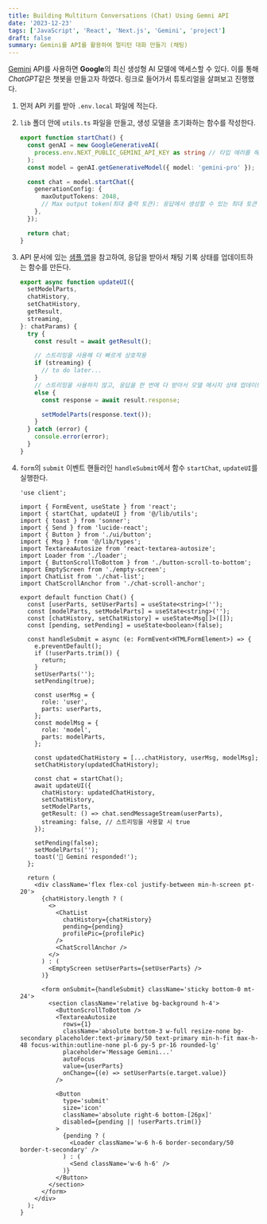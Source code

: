 ```yaml
---
title: Building Multiturn Conversations (Chat) Using Gemni API
date: '2023-12-23'
tags: ['JavaScript', 'React', 'Next.js', 'Gemini', 'project']
draft: false
summary: Gemini를 API를 활용하여 멀티턴 대화 만들기 (채팅)
---
```


[Gemini](https://ai.google.dev) API를 사용하면 **Google**의 최신 생성형 AI 모델에 액세스할 수 있다. 이를 통해 *ChatGPT*같은 챗봇을 만들고자 하였다. 링크로 들어가서 튜토리얼을 살펴보고 진행했다.

1. 먼저 API 키를 받아 `.env.local` 파일에 적는다.

2. `lib` 폴더 안에 `utils.ts` 파일을 만들고, 생성 모델을 초기화하는 함수를 작성한다.

    ```ts:lib/utils.ts
    export function startChat() {
      const genAI = new GoogleGenerativeAI(
        process.env.NEXT_PUBLIC_GEMINI_API_KEY as string // 타입 에러를 해결하기 위한 type assertion
      );
      const model = genAI.getGenerativeModel({ model: 'gemini-pro' }); // gemini-pro 모델 사용

      const chat = model.startChat({
        generationConfig: {
          maxOutputTokens: 2048, 
          // Max output token(최대 출력 토큰): 응답에서 생성할 수 있는 최대 토큰 수를 지정. 토큰 1개는 약 4자(영문 기준). 100개 토큰은 약 60~80개 단어에 해당
        },
      });

      return chat;
    }
    ```

3. API 문서에 있는 [샘플 앱](https://github.com/google/generative-ai-js/tree/main/samples/web)을 참고하여, 응답을 받아서 채팅 기록 상태를 업데이트하는 함수를 만든다.
    
    ```ts:lib/utils.ts
    export async function updateUI({
      setModelParts,
      chatHistory,
      setChatHistory,
      getResult,
      streaming,
    }: chatParams) {
      try {
        const result = await getResult();
    
        // 스트리밍을 사용해 더 빠르게 상호작용
        if (streaming) {
          // to do later...
        } 
        // 스트리밍을 사용하지 않고, 응답을 한 번에 다 받아서 모델 메시지 상태 업데이트 
        else {
          const response = await result.response;

          setModelParts(response.text());
        }
      } catch (error) {
        console.error(error);
      }
    }
    ```

4. `form`의 `submit` 이벤트 핸들러인 `handleSubmit`에서 함수 `startChat`, `updateUI`를 실행한다.

    ```tsx:components/chat.tsx
    'use client';
    
    import { FormEvent, useState } from 'react';
    import { startChat, updateUI } from '@/lib/utils';
    import { toast } from 'sonner';
    import { Send } from 'lucide-react';
    import { Button } from './ui/button';
    import { Msg } from '@/lib/types';
    import TextareaAutosize from 'react-textarea-autosize';
    import Loader from './loader';
    import { ButtonScrollToBottom } from './button-scroll-to-bottom';
    import EmptyScreen from './empty-screen';
    import ChatList from './chat-list';
    import ChatScrollAnchor from './chat-scroll-anchor';
    
    export default function Chat() {  
      const [userParts, setUserParts] = useState<string>('');
      const [modelParts, setModelParts] = useState<string>('');
      const [chatHistory, setChatHistory] = useState<Msg[]>([]);
      const [pending, setPending] = useState<boolean>(false);
    
      const handleSubmit = async (e: FormEvent<HTMLFormElement>) => {
        e.preventDefault();
        if (!userParts.trim()) {
          return;
        }
        setUserParts('');
        setPending(true);
    
        const userMsg = {
          role: 'user',
          parts: userParts,
        };
        const modelMsg = {
          role: 'model',
          parts: modelParts,
        };
    
        const updatedChatHistory = [...chatHistory, userMsg, modelMsg];
        setChatHistory(updatedChatHistory);
    
        const chat = startChat();
        await updateUI({
          chatHistory: updatedChatHistory,
          setChatHistory,
          setModelParts,
          getResult: () => chat.sendMessageStream(userParts),
          streaming: false, // 스트리밍을 사용할 시 true
        });
    
        setPending(false);
        setModelParts('');
        toast('🥳 Gemini responded!');
      };
    
      return (
        <div className='flex flex-col justify-between min-h-screen pt-20'>
          {chatHistory.length ? (
            <>
              <ChatList
                chatHistory={chatHistory}
                pending={pending}
                profilePic={profilePic}
              />
              <ChatScrollAnchor />
            </>
          ) : (
            <EmptyScreen setUserParts={setUserParts} />
          )}
    
          <form onSubmit={handleSubmit} className='sticky bottom-0 mt-24'>
            <section className='relative bg-background h-4'>
              <ButtonScrollToBottom />
              <TextareaAutosize
                rows={1}
                className='absolute bottom-3 w-full resize-none bg-secondary placeholder:text-primary/50 text-primary min-h-fit max-h-48 focus-within:outline-none pl-6 py-5 pr-16 rounded-lg'
                placeholder='Message Gemini...'
                autoFocus
                value={userParts}
                onChange={(e) => setUserParts(e.target.value)}
              />
    
              <Button
                type='submit'
                size='icon'
                className='absolute right-6 bottom-[26px]'
                disabled={pending || !userParts.trim()}
              >
                {pending ? (
                  <Loader className='w-6 h-6 border-secondary/50 border-t-secondary' />
                ) : (
                  <Send className='w-6 h-6' />
                )}
              </Button>
            </section>
          </form>
        </div>
      );
    }
    ```